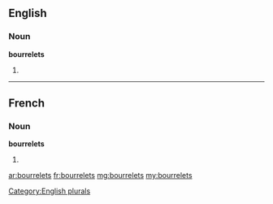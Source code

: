 ==English==

===Noun===
'''bourrelets'''

# {{plural of|bourrelet}}

[[Category:English plurals]]

----

==French==

===Noun===
'''bourrelets''' {{m}}

# {{plural of|bourrelet|lang=fr}}

[[ar:bourrelets]]
[[fr:bourrelets]]
[[mg:bourrelets]]
[[my:bourrelets]]